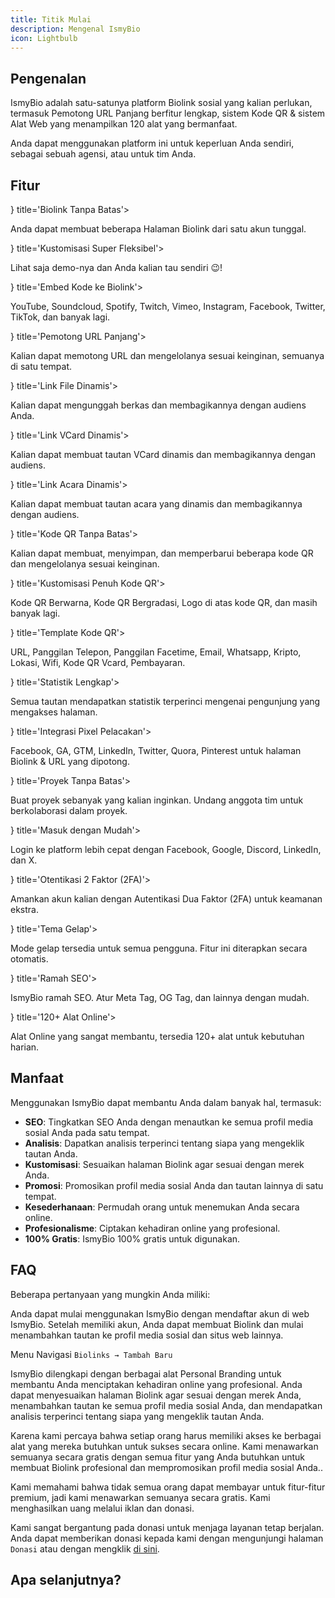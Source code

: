 ```yaml
---
title: Titik Mulai
description: Mengenal IsmyBio
icon: Lightbulb
---
```



## Pengenalan

IsmyBio adalah satu-satunya platform Biolink sosial yang kalian perlukan, termasuk Pemotong URL Panjang berfitur lengkap, sistem Kode QR & sistem Alat Web yang menampilkan 120 alat yang bermanfaat.

Anda dapat menggunakan platform ini untuk keperluan Anda sendiri, sebagai sebuah agensi, atau untuk tim Anda.

## Fitur

<Cards>
<Card icon={<LucideInfinity className="text-purple-400" />} title='Biolink Tanpa Batas'>

Anda dapat membuat beberapa Halaman Biolink dari satu akun tunggal.

</Card>
<Card icon={<PaintbrushIcon className="text-purple-400" />} title='Kustomisasi Super Fleksibel'>

Lihat saja demo-nya dan Anda kalian tau sendiri 😉!

</Card>
<Card icon={<Code2 className="text-purple-400"/>} title='Embed Kode ke Biolink'>

YouTube, Soundcloud, Spotify, Twitch, Vimeo, Instagram, Facebook, Twitter, TikTok, dan banyak lagi.

</Card>
<Card icon={<ScissorsIcon className="text-orange-400"/>} title='Pemotong URL Panjang'>

Kalian dapat memotong URL dan mengelolanya sesuai keinginan, semuanya di satu tempat.

</Card>
<Card icon={<LucideFileUp className="text-green-400" />} title='Link File Dinamis'>

Kalian dapat mengunggah berkas dan membagikannya dengan audiens Anda.

</Card>
<Card icon={<LucideIdCard className="text-blue-400" />} title='Link VCard Dinamis'>

Kalian dapat membuat tautan VCard dinamis dan membagikannya dengan audiens.

</Card>
<Card icon={<LucideCalendarPlus className="text-red-400"/>} title='Link Acara Dinamis'>

Kalian dapat membuat tautan acara yang dinamis dan membagikannya dengan audiens.

</Card>
<Card icon={<QrCodeIcon className="text-purple-400"/>} title='Kode QR Tanpa Batas'>

Kalian dapat membuat, menyimpan, dan memperbarui beberapa kode QR dan mengelolanya sesuai keinginan.

</Card>
<Card icon={<PaintbrushIcon className="text-purple-400" />} title='Kustomisasi Penuh Kode QR'>

Kode QR Berwarna, Kode QR Bergradasi, Logo di atas kode QR, dan masih banyak lagi.

</Card>
<Card icon={<LucideLayoutTemplate className="text-purple-400" />} title='Template Kode QR'>

URL, Panggilan Telepon, Panggilan Facetime, Email, Whatsapp, Kripto, Lokasi, Wifi, Kode QR Vcard, Pembayaran.

</Card>
<Card icon={<ActivityIcon className="text-red-400"/>} title='Statistik Lengkap'>

Semua tautan mendapatkan statistik terperinci mengenai pengunjung yang mengakses halaman.

</Card>
<Card icon={<UnplugIcon className="text-blue-400"/>} title='Integrasi Pixel Pelacakan'>

Facebook, GA, GTM, LinkedIn, Twitter, Quora, Pinterest untuk halaman Biolink & URL yang dipotong.

</Card>
<Card icon={<FolderCog2 className="text-orange-400" />} title='Proyek Tanpa Batas'>

Buat proyek sebanyak yang kalian inginkan. Undang anggota tim untuk berkolaborasi dalam proyek.

</Card>
<Card icon={<LucideFacebook className="text-blue-400" />} title='Masuk dengan Mudah'>

Login ke platform lebih cepat dengan Facebook, Google, Discord, LinkedIn, dan X.

</Card>
<Card icon={<LucideLock className="text-red-400"/>} title='Otentikasi 2 Faktor (2FA)'>

Amankan akun kalian dengan Autentikasi Dua Faktor (2FA) untuk keamanan ekstra.

</Card>
<Card icon={<MoonStarIcon />} title='Tema Gelap'>

Mode gelap tersedia untuk semua pengguna. Fitur ini diterapkan secara otomatis.

</Card>
<Card icon={<ZoomInIcon className="text-yellow-400" />} title='Ramah SEO'>

IsmyBio ramah SEO. Atur Meta Tag, OG Tag, dan lainnya dengan mudah.

</Card>
<Card icon={<WrenchIcon className="text-purple-400" />} title='120+ Alat Online'>

Alat Online yang sangat membantu, tersedia 120+ alat untuk kebutuhan harian.

</Card>
</Cards>

## Manfaat

Menggunakan IsmyBio dapat membantu Anda dalam banyak hal, termasuk:

- **SEO**: Tingkatkan SEO Anda dengan menautkan ke semua profil media sosial Anda pada satu tempat.
- **Analisis**: Dapatkan analisis terperinci tentang siapa yang mengeklik tautan Anda.
- **Kustomisasi**: Sesuaikan halaman Biolink agar sesuai dengan merek Anda.
- **Promosi**: Promosikan profil media sosial Anda dan tautan lainnya di satu tempat.
- **Kesederhanaan**: Permudah orang untuk menemukan Anda secara online.
- **Profesionalisme**: Ciptakan kehadiran online yang profesional.
- **100% Gratis**: IsmyBio 100% gratis untuk digunakan.

## FAQ

Beberapa pertanyaan yang mungkin Anda miliki:

<Accordions>
<Accordion title="Bagaimana cara mulai menggunakan IsmyBio?">

Anda dapat mulai menggunakan IsmyBio dengan mendaftar akun di web IsmyBio. Setelah memiliki akun, Anda dapat membuat Biolink dan mulai menambahkan tautan ke profil media sosial dan situs web lainnya.

Menu Navigasi `Biolinks → Tambah Baru`

</Accordion>
<Accordion title="Bagaimana IsmyBio dapat meningkatkan Personal Branding saya?">

IsmyBio dilengkapi dengan berbagai alat Personal Branding untuk membantu Anda menciptakan kehadiran online yang profesional. Anda dapat menyesuaikan halaman Biolink agar sesuai dengan merek Anda, menambahkan tautan ke semua profil media sosial Anda, dan mendapatkan analisis terperinci tentang siapa yang mengeklik tautan Anda.

</Accordion>
<Accordion title="Kenapa IsmyBio bisa 100% gratis?">

Karena kami percaya bahwa setiap orang harus memiliki akses ke berbagai alat yang mereka butuhkan untuk sukses secara online. Kami menawarkan semuanya secara gratis dengan semua fitur yang Anda butuhkan untuk membuat Biolink profesional dan mempromosikan profil media sosial Anda..

</Accordion>
<Accordion title="Bagaimana IsmyBio bisa gratis?">

Kami memahami bahwa tidak semua orang dapat membayar untuk fitur-fitur premium, jadi kami menawarkan semuanya secara gratis. Kami menghasilkan uang melalui iklan dan donasi.

Kami sangat bergantung pada donasi untuk menjaga layanan tetap berjalan. Anda dapat memberikan donasi kepada kami dengan mengunjungi halaman `Donasi` atau dengan mengklik [di sini](https://app.midtrans.com/payment-links/ardeanbimasaputra).

</Accordion>
</Accordions>

## Apa selanjutnya?

<Cards>
  <Card title="Tentang pembuat IsmyBio" href="/docs/author" />
  <Card title="Tentang Ardean Studio" href="https://ardeanstudio.com" target="_blank" />
</Cards>
